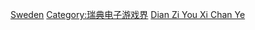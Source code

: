 [[Category:各地電子遊戲產業人物|Sweden]]
[[Category:瑞典电子游戏界|Category:瑞典电子游戏界]]
[[Category:各职业瑞典人|Dian Zi You Xi Chan Ye]]